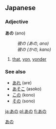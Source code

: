 ==Japanese==
[[Category:Japanese language|あの]]                                     
===Adjective===
'''あの''' (ano)
:''彼の (あの, ano)''
:''彼の (かの, kano)''
# [[that]], [[yon]], [[yonder]]

===See also===
*[[あれ]] (are)
*[[あそこ]] (asoko)
*[[この]] (kono)
*[[その]] (sono)
<!-- this section should contain only a- forms and -no forms of the ko-so-a-do words -->

[[ja:あの]] 
[[pl:あの]]
[[fi:あの]]